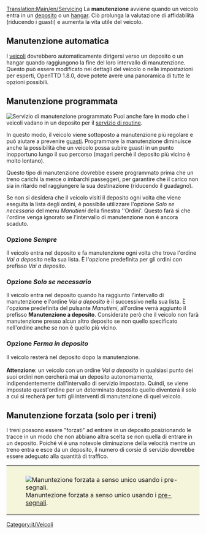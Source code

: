 [[Translation:Main/en/Servicing]]
La '''manutenzione''' avviene quando un veicolo entra in un [[Main/it/Depositi|deposito]] o un [[Main/it/Hangar|hangar]]. Ciò prolunga la valutazione di affidabilità (riducendo i guasti) e aumenta la vita utile del veicolo.

== Manutenzione automatica ==
I [[Main/it/Veicoli|veicoli]] dovrebbero automaticamente dirigersi verso un deposito o un hangar quando raggiungono la fine del loro intervallo di manutenzione. Questo può essere modificato nei dettagli del veicolo o nelle impostazioni per esperti, OpenTTD 1.8.0, dove potete avere una panoramica di tutte le opzioni possibili.

== Manutenzione programmata ==
[[File:it/Scheduled servicing.png|frame|right|Servizio di manutenzione programmato]] Puoi anche fare in modo che i veicoli vadano in un deposito per il  [[Main/en/Ordini/It#Manutenzione|servizio di routine]].

In questo modo, il veicolo viene sottoposto a manutenzione più regolare e può aiutare a prevenire [[Main/it/Guasti|guasti]]. Programmare la manutenzione diminuisce anche la possibilità che un veicolo possa subire guasti in un punto inopportuno lungo il suo percorso (magari perchè il deposito più vicino è molto lontano).

Questo tipo di manutenzione dovrebbe essere programmato prima che un treno carichi la merce o imbarchi passeggeri, per garantire che il carico non sia in ritardo nel raggiungere la sua destinazione (riducendo il guadagno).

Se non si desidera che il veicolo visiti il deposito ogni volta che viene eseguita la lista degli ordini, è possibile utilizzare l'opzione ''Solo se necessario'' del menu ''Manutieni'' della finestra ''Ordini'. Questo farà sì che l'ordine venga ignorato se l'intervallo di manutenzione non è ancora scaduto.

=== Opzione ''Sempre''  ===
Il veicolo entra nel deposito e fa manutenzione ogni volta che trova l'ordine ''Vai a deposito'' nella sua lista. È l'opzione predefinita per gli ordini con prefisso ''Vai a deposito''.

=== Opzione ''Solo se necessario'' ===
Il veicolo entra nel deposito quando ha raggiunto l'intervallo di manutenzione e l'ordine ''Vai a deposito'' è il successivo nella sua lista. È l'opzione predefinita del pulsante ''Manutieni'', all'ordine verrà aggiunto il prefisso '''Manutenzione a deposito'''. Considerate però che il veicolo non farà manutenzione presso alcun altro deposito se non quello specificato nell'ordine anche se non è quello più vicino.

=== Opzione ''Ferma in deposito'' ===
Il veicolo resterà nel deposito dopo la manutenzione.
<br /><br />
'''Attenzione''': un veicolo con un ordine ''Vai a deposito'' in qualsiasi punto dei suoi ordini non cercherà mai un deposito autonomamente, indipendentemente dall'intervallo di servizio impostato. Quindi, se viene impostato quest'ordine per un determinato deposito quello diventerà il solo a cui si recherà per tutti gli interventi di manutenzione di quel veicolo.

==Manutenzione forzata (solo per i treni)==
I treni possono essere "forzati" ad entrare in un deposito posizionando le tracce in un modo che non abbiano altra scelta se non quella di entrare in un deposito. Poiché vi è una notevole diminuzione della velocità mentre un treno entra e esce da un deposito, il numero di corsie di servizio dovrebbe essere adeguato alla quantità di traffico.

{|style="border: 0px; margin: 5px auto 25px auto;"
|style="padding: 10px 10px 5px; 10px; background-color: #F5F5DC;"|[[File:en/Forced servicing.png|center|frame|Manuntezione forzata a senso unico usando i [[Segnali/It#Pre-segnali|pre-segnali]].]]
|}

[[Category:it/Veicoli]]